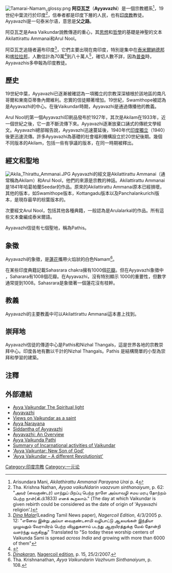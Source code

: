 {{noteTA
|G1=Places
|1=zh-cn:印度教;zh-hant:印度教;zh-sg:兴都教;
|2=zh-cn:泰米尔纳德;zh-hk:泰米爾納德;zh-sg:淡米尔纳德;zh-tw:坦米爾那都;
}}
[[File:Tamarai-Namam_glossy.png|thumb]]
'''阿亞瓦芝'''（'''Ayyavazhi'''）是一個宗教體系<ref name="Ayyavazhi belief system"> Arisundara Mani, ''Akilathirattu Ammanai Parayana Urai'' p. 4 </ref>，19世纪中葉流行於印度<ref name="Ayya vazhi religion from Tha .Krishna Nathan"> Tha. Krishna Nathan, ''Ayyaa vaikuNdarin vaazvum sinthanaiyum'', p. 62: "அவர் (வைகுண்டர்) மாற்றுப் பிறப்பு பெற்ற நாளே அய்யாவழி சமய மரபு தோற்றம் பெற்ற நாள்(கி.பி.1833) எனக் கூறலாம்." (The day at which Vaikundar is given rebirth could be considered as the date of origin of 'Ayyavazhi religion'.) </ref>，信奉者都是印度下層的人民，也有[[印度教|印度教]]教徒。Ayyavazhi是一句泰米尔语，意思是'''父之路'''。

阿亞瓦芝是Awa Vaikundar說教傳道的重心，其[[思想|思想]]和[[哲學|哲學]]的基礎是神聖的文本Akilattirattu Ammanai和Arul Nool。

阿亞瓦芝追隨者遍布印度<ref> ''[[Dina_Malar|Dina Malar]]''(Leading Tamil News paper), ''Nagercoil Edition'', 4/3/2005 p. 12: "எனேவ இன்று அய்யா வைகுண்டசாமி வழிபாட்டு ஆலயங்கள் இந்தியா முழுவதும் வேராயிரம் பெற்ற விழுதுகளாய் படந்து ஆறாயிரத்துக்கு மேல் தோன்றி வளர்ந்து வருகிறது" Translated to "So today these worship centers of Vaikunda Sami is spread ''across India'' and growing with more than 6000 of them"</ref>，它們主要出現在南印度，特別是集中在[[泰米爾納德邦|泰米爾納德邦]]和[[喀拉拉邦|喀拉拉邦]]，人數估計為70萬<ref>{{cite web|url= http://www.cinesouth.com/masala/hotnews/new/12072007-6.shtml|title= www.cinesouth.com|accessdate= 2008-01-23|format= The miracle that happened in 'Iyyavazhi'|work= "... and there are many temples for him and about 8 lakh of devotees ..."|archive-date= 2007-10-09|archive-url= https://web.archive.org/web/20071009135948/http://www.cinesouth.com/masala/hotnews/new/12072007-6.shtml|dead-url= no}}</ref>到八十萬人<ref>''[[Dinakaran|Dinakaran]]'', [[:Image:Ayyavazhi_Movie.JPG|Nagercoil edition]], p. 15, 25/2/2007.</ref>，確切人數不詳，因為[[普查|普查]]時，Ayyavazhis多申報為印度教徒。

== 歷史 ==
19世紀中葉，Ayyavazhi已逐漸被確認為一項獨立的宗教深深植根於該地區的南凡哥爾和東南亞蒂魯內爾維利。忠實的信徒顯著增加。19世紀，Swamithope被認為是Ayyavazhi的中心。在後Vaikundar時期，Ayyavazhi是通過傳播他的教義。

Arul Nool的第一個Ayyavazhi印刷品發布於1927年，其次是Akilam在1933年，近一個世紀之後，它一直不斷流傳下來。Ayyavazhi逐漸放棄口誦式的傳統文學經文。Ayyavazhi總部報告說，Ayyavazhi迅速蔓延後，1940年代[[印度獨立|印度獨立]]（1940）後更迅速流傳。許多Ayyavazhi為基礎的社會福利機構設立於20世紀後期。幾個不同版本的Akilam，包括一些有爭議的版本，在同一時期被釋出。

== 經文和聖地 ==
[[File:Akila_Thirattu_Ammanai.JPG|thumb]]
Ayyavazhi的經文是Akilattirattu Ammanai（通常稱為Akilam）和Arul Nool，他們的來源是宗教的神話。Akilattirattu Ammanai是1841年哈葛帕蘭Seedar的作品。原來的Akilattirattu Ammanai原本已經損壞，其他的版本，如Swamithope版本，Kottangadu版本以及Panchalankurichi版本，是現存最早的棕葉版本的。

次要經文Arul Nool，包括其他各種典籍，一般認為是Arulalarkal的作品。所有這些文本彙編成泰米爾語。

Ayyavazhi信徒有七個聖地，稱為Pathis。

== 象徵 ==
Ayyavazhi的象徵，是[[蓮花|蓮花]]攜帶火焰狀的白色Namam<ref name="Lotus with Namam"> Tha. Krishnanathan, ''Ayya Vaikundarin Vazhvum Sinthanaiyum'', p. 108. </ref>。

在某些印度典籍記載Sahasrara chakra擁有1000個[[花瓣|花瓣]]。但在Ayyavazhi象徵中 ，Saharara有1008個花瓣。在Ayyavazhi，沒有特別顯示 1000的重要性，但數字通常提到1008。Sahasrara是象徵著一個蓮花沒有枝幹。

== 教義 ==
Ayyavazhi的主要教義中可以Akilattirattu Ammanai這本書上找到。

== 崇拜地 ==
Ayyavazhi信徒的傳道中心是Pathis和Nizhal Thangals，這是世界各地的宗教崇拜中心。印度各地有數以千計的Nizhal Thangals。Pathis 是結構簡單的小型為崇拜和學習的建築。

== 注釋 ==
{{reflist|2}}

== 外部連結 ==
{{Commonscat|Ayyavazhi}}
* [http://ayyavazhi.org/ Ayya Vaikundar The Spiritual light] {{Wayback|url=http://ayyavazhi.org/ |date=20070218105413 }} 
* [https://web.archive.org/web/20050308055637/http://www.vaikunt.org/AyyaVaikuntar/ayyavazhi.htm Ayyavazhi]
* [http://www.nairs.org/?a039 Views on Vaikundar as a saint] {{Wayback|url=http://www.nairs.org/?a039 |date=20110719022028 }}
* [https://web.archive.org/web/20081228160448/http://www.nandhi.com/pictplunge.htm Ayya Narayana]
* [https://web.archive.org/web/20090206130801/http://www.ayyaundu.org/index.html Siddantha of Ayyavazhi]
* [http://www.indianetzone.com/6/ayyavazhi.htm Ayyavazhi: An Overview] {{Wayback|url=http://www.indianetzone.com/6/ayyavazhi.htm |date=20100126010351 }}
* [https://web.archive.org/web/20080827033211/http://www.ayyavaikuntar.com/Mainpage_HomePage.aspx Ayya Vaikunda Pathi]
* [https://web.archive.org/web/20090203201323/http://vaigundaa.com/avathaaramagimai.htm Summary of Incarnational activities of Vaikundar]
* [https://web.archive.org/web/20101127052809/http://www.oneman-onegod.com/reign.html 'Ayya Vaikuntar: New Son of God']
* [https://web.archive.org/web/20161014075256/http://ayyavaikundar.org/index.php 'Ayya Vaikundar – A different Revolutionist']

{{宗教}}

[[Category:印度宗教|Category:印度宗教]]
[[Category:一元论|Category:一元论]]